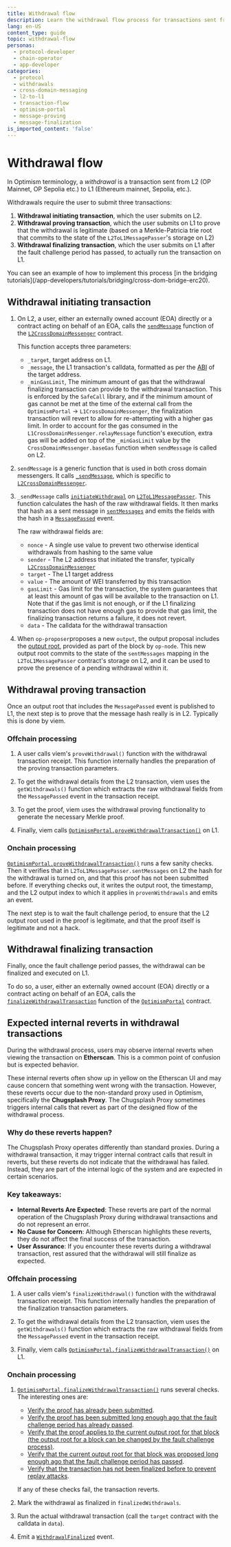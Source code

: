```yaml
---
title: Withdrawal flow
description: Learn the withdrawal flow process for transactions sent from L2 to L1.
lang: en-US
content_type: guide
topic: withdrawal-flow
personas:
  - protocol-developer
  - chain-operator
  - app-developer
categories:
  - protocol
  - withdrawals
  - cross-domain-messaging
  - l2-to-l1
  - transaction-flow
  - optimism-portal
  - message-proving
  - message-finalization
is_imported_content: 'false'
---
```



# Withdrawal flow

In Optimism terminology, a *withdrawal* is a transaction sent from L2 (OP Mainnet, OP Sepolia etc.) to L1 (Ethereum mainnet, Sepolia, etc.).

Withdrawals require the user to submit three transactions:

1.  **Withdrawal initiating transaction**, which the user submits on L2.
2.  **Withdrawal proving transaction**, which the user submits on L1 to prove that the withdrawal is legitimate (based on a Merkle-Patricia trie root that commits to the state of the `L2ToL1MessagePasser`'s storage on L2)
3.  **Withdrawal finalizing transaction**, which the user submits on L1 after the fault challenge period has passed, to actually run the transaction on L1.

<Callout type="info">
  You can see an example of how to implement this process [in the bridging tutorials](/app-developers/tutorials/bridging/cross-dom-bridge-erc20).
</Callout>

## Withdrawal initiating transaction

1.  On L2, a user, either an externally owned account (EOA) directly or a contract acting on behalf of an EOA, calls the [`sendMessage`](https://github.com/ethereum-optimism/optimism/blob/1a8fe18c4989bfd0852a8873f30422542ad4f44d/packages/contracts-bedrock/src/universal/CrossDomainMessenger.sol#L191) function of the [`L2CrossDomainMessenger`](https://github.com/ethereum-optimism/optimism/blob/1a8fe18c4989bfd0852a8873f30422542ad4f44d/packages/contracts-bedrock/src/L2/L2CrossDomainMessenger.sol#L21) contract.

    This function accepts three parameters:
    *   `_target`, target address on L1.
    *   `_message`, the L1 transaction's calldata, formatted as per the [ABI](https://docs.soliditylang.org/en/v0.8.19/abi-spec.html) of the target address.
    *   `_minGasLimit`, The minimum amount of gas that the withdrawal finalizing transaction can provide to the withdrawal transaction. This is enforced by the `SafeCall` library, and if the minimum amount of gas cannot be met at the time of the external call from the `OptimismPortal` -> `L1CrossDomainMessenger`, the finalization transaction will revert to allow for re-attempting with a higher gas limit. In order to account for the gas consumed in the `L1CrossDomainMessenger.relayMessage` function's execution, extra gas will be added on top of the `_minGasLimit` value by the `CrossDomainMessenger.baseGas` function when `sendMessage` is called on L2.

2.  `sendMessage` is a generic function that is used in both cross domain messengers. It calls [`_sendMessage`](https://github.com/ethereum-optimism/optimism/blob/1a8fe18c4989bfd0852a8873f30422542ad4f44d/packages/contracts-bedrock/src/L2/L2CrossDomainMessenger.sol#L45), which is specific to [`L2CrossDomainMessenger`](https://github.com/ethereum-optimism/optimism/blob/1a8fe18c4989bfd0852a8873f30422542ad4f44d/packages/contracts-bedrock/src/L2/L2CrossDomainMessenger.sol#L21).

3.  `_sendMessage` calls [`initiateWithdrawal`](https://github.com/ethereum-optimism/optimism/blob/1a8fe18c4989bfd0852a8873f30422542ad4f44d/packages/contracts-bedrock/src/L2/L2ToL1MessagePasser.sol#L71) on [`L2ToL1MessagePasser`](https://github.com/ethereum-optimism/optimism/blob/1a8fe18c4989bfd0852a8873f30422542ad4f44d/packages/contracts-bedrock/src/L2/L2ToL1MessagePasser.sol#L19). This function calculates the hash of the raw withdrawal fields. It then marks that hash as a sent message in [`sentMessages`](https://github.com/ethereum-optimism/optimism/blob/1a8fe18c4989bfd0852a8873f30422542ad4f44d/packages/contracts-bedrock/src/L2/L2ToL1MessagePasser.sol#L30) and emits the fields with the hash in a [`MessagePassed`](https://github.com/ethereum-optimism/optimism/blob/1a8fe18c4989bfd0852a8873f30422542ad4f44d/packages/contracts-bedrock/src/L2/L2ToL1MessagePasser.sol#L40) event.

    The raw withdrawal fields are:
    *   `nonce` - A single use value to prevent two otherwise identical withdrawals from hashing to the same value
    *   `sender` - The L2 address that initiated the transfer, typically [`L2CrossDomainMessenger`](https://github.com/ethereum-optimism/optimism/blob/1a8fe18c4989bfd0852a8873f30422542ad4f44d/packages/contracts-bedrock/src/L2/L2CrossDomainMessenger.sol#L21)
    *   `target` - The L1 target address
    *   `value` - The amount of WEI transferred by this transaction
    *   `gasLimit` - Gas limit for the transaction, the system guarantees that at least this amount of gas will be available to the transaction on L1. Note that if the gas limit is not enough, or if the L1 finalizing transaction does not have enough gas to provide that gas limit, the finalizing transaction returns a failure, it does not revert.
    *   `data` - The calldata for the withdrawal transaction

4.  When `op-proposer`proposes a new `output`, the output proposal includes the [output root](https://specs.optimism.io/glossary.html?utm_source=op-docs&utm_medium=docs#l2-output-root), provided as part of the block by `op-node`. 
This new output root commits to the state of the `sentMessages` mapping in the `L2ToL1MessagePasser` contract's storage on L2, and it can be used to prove the presence of a pending withdrawal within it.

## Withdrawal proving transaction

Once an output root that includes the `MessagePassed` event is published to L1, the next step is to prove that the message hash really is in L2. Typically this is done by viem.

### Offchain processing

1.  A user calls viem's `proveWithdrawal()` function with the withdrawal transaction receipt. This function internally handles the preparation of the proving transaction parameters.

2.  To get the withdrawal details from the L2 transaction, viem uses the `getWithdrawals()` function which extracts the raw withdrawal fields from the `MessagePassed` event in the transaction receipt.

3.  To get the proof, viem uses the withdrawal proving functionality to generate the necessary Merkle proof.

4.  Finally, viem calls [`OptimismPortal.proveWithdrawalTransaction()`](https://github.com/ethereum-optimism/optimism/blob/62c7f3b05a70027b30054d4c8974f44000606fb7/packages/contracts-bedrock/contracts/L1/OptimismPortal.sol#L242) on L1.

### Onchain processing

[`OptimismPortal.proveWithdrawalTransaction()`](https://github.com/ethereum-optimism/optimism/blob/62c7f3b05a70027b30054d4c8974f44000606fb7/packages/contracts-bedrock/contracts/L1/OptimismPortal.sol#L242) runs a few sanity checks. Then it verifies that in `L2ToL1MessagePasser.sentMessages` on L2 the hash for the withdrawal is turned on, and that this proof has not been submitted before. If everything checks out, it writes the output root, the timestamp, and the L2 output index to which it applies in `provenWithdrawals` and emits an event.

The next step is to wait the fault challenge period, to ensure that the L2 output root used in the proof is legitimate, and that the proof itself is legitimate and not a hack.

## Withdrawal finalizing transaction

Finally, once the fault challenge period passes, the withdrawal can be finalized and executed on L1.

To do so, a user, either an externally owned account (EOA) directly or a contract acting on behalf of an EOA, calls the [`finalizeWithdrawalTransaction`](https://github.com/ethereum-optimism/optimism/blob/62c7f3b05a70027b30054d4c8974f44000606fb7/packages/contracts-bedrock/contracts/L1/OptimismPortal.sol#L320) function of the [`OptimismPortal`](https://github.com/ethereum-optimism/optimism/blob/62c7f3b05a70027b30054d4c8974f44000606fb7/packages/contracts-bedrock/contracts/L1/OptimismPortal.sol#L19) contract.

## Expected internal reverts in withdrawal transactions

During the withdrawal process, users may observe internal reverts when viewing the transaction on **Etherscan**. This is a common point of confusion but is expected behavior.

These internal reverts often show up in yellow on the Etherscan UI and may cause concern that something went wrong with the transaction. However, these reverts occur due to the non-standard proxy used in Optimism, specifically the **Chugsplash Proxy**. The Chugsplash Proxy sometimes triggers internal calls that revert as part of the designed flow of the withdrawal process.

### Why do these reverts happen?

The Chugsplash Proxy operates differently than standard proxies. During a withdrawal transaction, it may trigger internal contract calls that result in reverts, but these reverts do not indicate that the withdrawal has failed. Instead, they are part of the internal logic of the system and are expected in certain scenarios.

### Key takeaways:

*   **Internal Reverts Are Expected**: These reverts are part of the normal operation of the Chugsplash Proxy during withdrawal transactions and do not represent an error.
*   **No Cause for Concern**: Although Etherscan highlights these reverts, they do not affect the final success of the transaction.
*   **User Assurance**: If you encounter these reverts during a withdrawal transaction, rest assured that the withdrawal will still finalize as expected.

### Offchain processing

1.  A user calls viem's `finalizeWithdrawal()` function with the withdrawal transaction receipt.
    This function internally handles the preparation of the finalization transaction parameters.

2.  To get the withdrawal details from the L2 transaction, viem uses the `getWithdrawals()` function which extracts the raw withdrawal fields from the `MessagePassed` event in the transaction receipt.

3.  Finally, viem calls [`OptimismPortal.finalizeWithdrawalTransaction()`](https://github.com/ethereum-optimism/optimism/blob/62c7f3b05a70027b30054d4c8974f44000606fb7/packages/contracts-bedrock/contracts/L1/OptimismPortal.sol#L320-L420) on L1.

### Onchain processing

1.  [`OptimismPortal.finalizeWithdrawalTransaction()`](https://github.com/ethereum-optimism/optimism/blob/62c7f3b05a70027b30054d4c8974f44000606fb7/packages/contracts-bedrock/contracts/L1/OptimismPortal.sol#L320-L420) runs several checks. The interesting ones are:

    *   [Verify the proof has already been submitted](https://github.com/ethereum-optimism/optimism/blob/62c7f3b05a70027b30054d4c8974f44000606fb7/packages/contracts-bedrock/contracts/L1/OptimismPortal.sol#L341-L347).
    *   [Verify the proof has been submitted long enough ago that the fault challenge period has already passed](https://github.com/ethereum-optimism/optimism/blob/62c7f3b05a70027b30054d4c8974f44000606fb7/packages/contracts-bedrock/contracts/L1/OptimismPortal.sol#L357-L364).
    *   [Verify that the proof applies to the current output root for that block (the output root for a block can be changed by the fault challenge process)](https://github.com/ethereum-optimism/optimism/blob/62c7f3b05a70027b30054d4c8974f44000606fb7/packages/contracts-bedrock/contracts/L1/OptimismPortal.sol#L366-L378).
    *   [Verify that the current output root for that block was proposed long enough ago that the fault challenge period has passed](https://github.com/ethereum-optimism/optimism/blob/62c7f3b05a70027b30054d4c8974f44000606fb7/packages/contracts-bedrock/contracts/L1/OptimismPortal.sol#L380-L384).
    *   [Verify that the transaction has not been finalized before to prevent replay attacks](https://github.com/ethereum-optimism/optimism/blob/62c7f3b05a70027b30054d4c8974f44000606fb7/packages/contracts-bedrock/contracts/L1/OptimismPortal.sol#L386-L390).

    If any of these checks fail, the transaction reverts.

2.  Mark the withdrawal as finalized in `finalizedWithdrawals`.

3.  Run the actual withdrawal transaction (call the `target` contract with the calldata in `data`).

4.  Emit a [`WithdrawalFinalized`](https://github.com/ethereum-optimism/optimism/blob/62c7f3b05a70027b30054d4c8974f44000606fb7/packages/contracts-bedrock/contracts/L1/OptimismPortal.sol#L118) event.